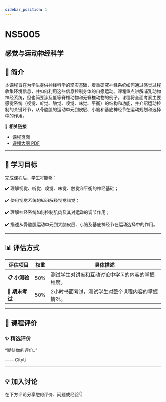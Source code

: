 ```yaml
---
sidebar_position: 1
---
```


# NS5005
## 感觉与运动神经科学

## **📘 简介**
本课程旨在为学生提供神经科学的坚实基础，着重研究神经系统如何通过感觉过程收集环境信息，并如何利用这些信息控制身体的自愿运动。课程重点讲解哺乳动物神经系统，但也简要涉及低等脊椎动物和无脊椎动物的例子。课程将全面考察主要感觉系统（视觉、听觉、触觉、嗅觉、味觉、平衡）的结构和功能，并介绍运动控制的关键环节，从骨骼肌的运动单元到皮层、小脑和基底神经节在运动规划和选择中的作用。

🔗 **相关链接**
- [课程页面](https://www.cityu.edu.hk/catalogue/pg/202425/course/NS5005.htm)
- [课程大纲 PDF](https://www.cityu.edu.hk/catalogue/pg/202425/course/NS5005.pdf)

---

## **🎯 学习目标**

完成课程后，学生将能够：


✔️ 理解视觉、听觉、嗅觉、味觉、触觉和平衡的神经基础；

✔️ 使用视觉系统的知识解释视觉错觉；

✔️ 理解神经系统如何控制肌肉及其对运动的调节作用；

✔️ 描述从骨骼肌运动单元到大脑皮层、小脑及基底神经节在运动选择中的作用。

---

## **📊 评估方式**

| **评估项目**          | **权重** | **具体描述**                                                                                     |
|----------------------|---------|-----------------------------------------------------------------------------------------------|
| **📋 小测验**         | 50%     | 测试学生对讲座和互动讨论中学习的内容的掌握程度。                                                 |
| **📄 期末考试**       | 50%     | 2小时书面考试，测试学生对整个课程内容的掌握情况。                                                |

---

## **💬 课程评价**

### ✨ **精选评价**
<div className={commentStyles.commentBox}>
    <p className={commentStyles.commentText}>
        “期待你的评价。”
    </p>
    <p className={commentStyles.commentAuthor}>—— CityU</p>
</div>

---

## **💡 加入讨论**

在下方评论分享您的评价、问题或经验👇
<Utterances />